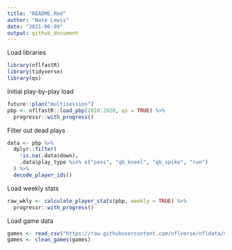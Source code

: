```yaml
---
title: "README.Rmd"
author: "Nate Lewis"
date: "2021-06-09"
output: github_document
---
```


Load libraries
```r
library(nflfastR)
library(tidyverse)
library(qs)
```

Initial play-by-play load 
```r
future::plan("multisession")
pbp <- nflfastR::load_pbp(2010:2020, qs = TRUE) %>% 
  progressr::with_progress()
```

Filter out dead plays
```r
data <- pbp %>%
  dplyr::filter(
    !is.na(.data$down),
    .data$play_type %in% c("pass", "qb_kneel", "qb_spike", "run")
  ) %>%
  decode_player_ids()
```

Load weekly stats
```r
raw_wkly <- calculate_player_stats(pbp, weekly = TRUE) %>% 
  progressr::with_progress()
```

Load game data
```r
games <- read_csv("https://raw.githubusercontent.com/nflverse/nfldata/master/data/games.csv")
games <- clean_games(games)
```

